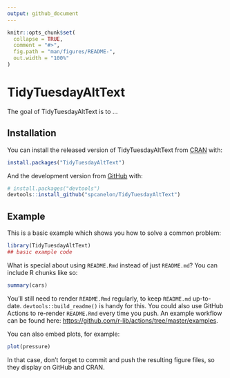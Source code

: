 ```yaml
---
output: github_document
---
```


<!-- README.md is generated from README.Rmd. Please edit that file -->

```r
knitr::opts_chunk$set(
  collapse = TRUE,
  comment = "#>",
  fig.path = "man/figures/README-",
  out.width = "100%"
)
```

# TidyTuesdayAltText

<!-- badges: start -->
<!-- badges: end -->

The goal of TidyTuesdayAltText is to ...

## Installation

You can install the released version of TidyTuesdayAltText from [CRAN](https://CRAN.R-project.org) with:

``` r
install.packages("TidyTuesdayAltText")
```

And the development version from [GitHub](https://github.com/) with:

``` r
# install.packages("devtools")
devtools::install_github("spcanelon/TidyTuesdayAltText")
```
## Example

This is a basic example which shows you how to solve a common problem:

```r
library(TidyTuesdayAltText)
## basic example code
```

What is special about using `README.Rmd` instead of just `README.md`? You can include R chunks like so:

```r
summary(cars)
```

You'll still need to render `README.Rmd` regularly, to keep `README.md` up-to-date. `devtools::build_readme()` is handy for this. You could also use GitHub Actions to re-render `README.Rmd` every time you push. An example workflow can be found here: <https://github.com/r-lib/actions/tree/master/examples>.

You can also embed plots, for example:

```r
plot(pressure)
```

In that case, don't forget to commit and push the resulting figure files, so they display on GitHub and CRAN.
